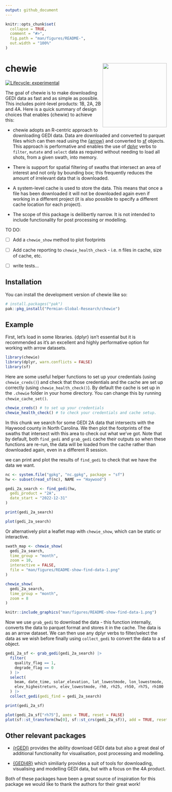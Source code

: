 ```yaml
---
output: github_document
---
```


<!-- README.md is generated from README.Rmd. Please edit that file -->

```r
knitr::opts_chunk$set(
  collapse = TRUE,
  comment = "#>",
  fig.path = "man/figures/README-",
  out.width = "100%"
)
```

# chewie<img src="man/figures/chewie-hex.png" align="right" height="200" alt=""/>

<!-- badges: start -->
[![Lifecycle: experimental](https://img.shields.io/badge/lifecycle-experimental-orange.svg)](https://lifecycle.r-lib.org/articles/stages.html#experimental)
<!-- badges: end -->

The goal of chewie is to make downloading GEDI data as fast and as simple as 
possible. This includes point-level products: 1B, 2A, 2B and 4A.
Here is a quick summary of design choices that enables {chewie} to 
achieve this:

- chewie adopts an R-centric approach to downloading GEDI data. Data are 
  downloaded and converted to parquet files which can then read using the 
  [{arrow}](https://arrow.apache.org/docs/r/index.html) and converted to 
  [sf](https://r-spatial.github.io/sf/) objects. This approach is performative 
  and enables the use of [dplyr](https://dplyr.tidyverse.org/) verbs to `filter`, 
  `mutate` and `select` data as required without needing to load all shots, from
  a given swath, into memory.

-  There is support for spatial filtering of swaths that intersect an area of 
  interest and not only by bounding box; this frequently reduces the amount 
  of irrelevant data that is downloaded.

- A system-level cache is used to store the data. This means that once a file
  has been downloaded it will not be downloaded again even if working in a 
  different project (it is also possible to specify a different cache location 
  for each project).

- The scope of this package is deilibertly narrow. It is not intended to include 
  functionality for post processing or modelling.


TO DO:

- [ ] Add a `chewie_show` method to plot footprints
  
- [ ] Add cache reporting to `chewie_health_check` - i.e. n files in cache, 
size of cache, etc.

- [ ] write tests...


## Installation

You can install the development version of chewie like so:

```r
# install.packages("pak")
pak::pkg_install("Permian-Global-Research/chewie")
```

## Example

First, let's load in some libraries. {dplyr} isn't essential but it is 
recommended as it's an excellent and highly performative option for working with 
arrow datasets.

```r
library(chewie)
library(dplyr, warn.conflicts = FALSE)
library(sf)
```

Here are some useful helper functions to set up your credentials (using 
`chewie_creds()`) and check that those credentials and the cache are set up 
correctly (using `chewie_health_check()`). By default the cache is set up in the 
`.chewie` folder in your home directory. You can change this by running 
`chewie_cache_set()`.

```r
chewie_creds() # to set up your credentials
chewie_health_check() # to check your credentials and cache setup.
```

In this chunk we search for some GEDI 2A data that intersects with the Haywood
county in North Carolina. We then plot the footprints of the swaths that
intersect with this area to check out what we've got. Note that by default,
both `find_gedi` and `grab_gedi` cache their outputs so when these functions are
re-run, the data will be loaded from the cache rather than downloaded again, 
even in a different R session.

we can print and plot the results of `find_gedi` to check that we have the data
we want.

```r
nc <- system.file("gpkg", "nc.gpkg", package = "sf")
hw <- subset(read_sf(nc), NAME == "Haywood")

gedi_2a_search <- find_gedi(hw,
  gedi_product = "2A",
  date_start = "2022-12-31"
)

print(gedi_2a_search)

plot(gedi_2a_search)
```

Or alternatively plot a leaflet map with `chewie_show`, which can be static or 
interactive.
```r
swath_map <- chewie_show(
  gedi_2a_search,
  time_group = "month",
  zoom = 10,
  interactive = FALSE,
  file = "man/figures/README-show-find-data-1.png"
)
```
```r
chewie_show(
  gedi_2a_search,
  time_group = "month",
  zoom = 8
)
```
```r
knitr::include_graphics("man/figures/README-show-find-data-1.png")
```

Now we use `grab_gedi` to download the data - this function internally, converts
the data to parquet format and stores it in the cache. The data is as an arrow
dataset. We can then use any dplyr verbs to filter/select the data as we wish 
before finally using `collect_gedi` to convert the data to a sf object. 
```r
gedi_2a_sf <- grab_gedi(gedi_2a_search) |>
  filter(
    quality_flag == 1,
    degrade_flag == 0
  ) |>
  select(
    beam, date_time, solar_elevation, lat_lowestmode, lon_lowestmode,
    elev_highestreturn, elev_lowestmode, rh0, rh25, rh50, rh75, rh100
  ) |>
  collect_gedi(gedi_find = gedi_2a_search)

print(gedi_2a_sf)

plot(gedi_2a_sf["rh75"], axes = TRUE, reset = FALSE)
plot(sf::st_transform(hw[0], sf::st_crs(gedi_2a_sf)), add = TRUE, reset = FALSE)
```


## Other relevant packages
- [{rGEDI}](https://github.com/carlos-alberto-silva/rGEDI) provides the ability
download GEDI data but also a great deal of additional functionality for 
visualisation, post processing and modelling.

- [{GEDI4R}](https://github.com/VangiElia/GEDI4R) which similiarly provides a 
suit of tools for downloading, visualising and modelling GEDI data, but with a
focus on the 4A product.

Both of these packages have been a great source of inspiration for this package
we would like to thank the authors for their great work! 